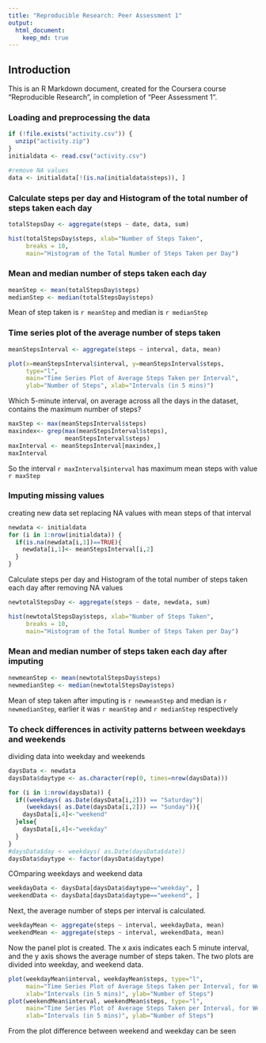 ```yaml
---
title: "Reproducible Research: Peer Assessment 1"
output: 
  html_document:
    keep_md: true
---
```


## Introduction

This is an R Markdown document, created for the Coursera course "Reproducible Research", in completion of "Peer Assessment 1".

### Loading and preprocessing the data

```r
if (!file.exists("activity.csv")) {
  unzip("activity.zip")
}
initialdata <- read.csv("activity.csv")

#remove NA values
data <- initialdata[!(is.na(initialdata$steps)), ]
```

### Calculate steps per day and Histogram of the total number of steps taken each day
```r
totalStepsDay <- aggregate(steps ~ date, data, sum)

hist(totalStepsDay$steps, xlab="Number of Steps Taken",
     breaks = 10,
     main="Histogram of the Total Number of Steps Taken per Day")
```



### Mean and median number of steps taken each day
```r
meanStep <- mean(totalStepsDay$steps)
medianStep <- median(totalStepsDay$steps)
```
Mean of step taken is `r meanStep` and median is `r medianStep`

### Time series plot of the average number of steps taken

```r
meanStepsInterval <- aggregate(steps ~ interval, data, mean)

plot(x=meanStepsInterval$interval, y=meanStepsInterval$steps,
     type="l",
     main="Time Series Plot of Average Steps Taken per Interval",
     ylab="Number of Steps", xlab="Intervals (in 5 mins)")
```

Which 5-minute interval, on average across all the days in the dataset, contains the maximum number of steps?
```r
maxStep <- max(meanStepsInterval$steps)
maxindex<- grep(max(meanStepsInterval$steps),
                meanStepsInterval$steps)
maxInterval <- meanStepsInterval[maxindex,]
maxInterval
```
So the interval `r maxInterval$interval` has maximum mean steps with value `r maxStep`

###  Imputing missing values
creating new data set replacing NA values with mean steps of that interval
```r
newdata <- initialdata
for (i in 1:nrow(initialdata)) {
  if(is.na(newdata[i,1])==TRUE){
    newdata[i,1]<- meanStepsInterval[i,2]
  }
}

```

Calculate steps per day and Histogram of the total number of steps taken each day after removing NA values
```r
newtotalStepsDay <- aggregate(steps ~ date, newdata, sum)

hist(newtotalStepsDay$steps, xlab="Number of Steps Taken",
     breaks = 10,
     main="Histogram of the Total Number of Steps Taken per Day")
```

### Mean and median number of steps taken each day after imputing
```r
newmeanStep <- mean(newtotalStepsDay$steps)
newmedianStep <- median(newtotalStepsDay$steps)
```
Mean of step taken after imputing is `r newmeanStep` and median is `r newmedianStep`, earlier it was `r meanStep` and `r medianStep` respectively

### To check differences in activity patterns between weekdays and weekends

dividing data into weekday and weekends
```r
daysData <- newdata
daysData$daytype <- as.character(rep(0, times=nrow(daysData)))

for (i in 1:nrow(daysData)) {
  if((weekdays( as.Date(daysData[i,2])) == "Saturday")|
     (weekdays( as.Date(daysData[i,2])) == "Sunday")){
    daysData[i,4]<-"weekend"
  }else{
    daysData[i,4]<-"weekday"
  }
}
#daysData$day <- weekdays( as.Date(daysData$date))
daysData$daytype <- factor(daysData$daytype)

```

COmparing weekdays and weekend data
```r
weekdayData <- daysData[daysData$daytype=="weekday", ]
weekendData <- daysData[daysData$daytype=="weekend", ]
```

Next, the average number of steps per interval is calculated.

```r
weekdayMean <- aggregate(steps ~ interval, weekdayData, mean)
weekendMean <- aggregate(steps ~ interval, weekendData, mean)
```

Now the panel plot is created. The x axis indicates each 5 minute interval, and the y axis shows the average number of steps taken. The two plots are divided into weekday, and weekend data.
```r

plot(weekdayMean$interval, weekdayMean$steps, type="l",
     main="Time Series Plot of Average Steps Taken per Interval, for Weekdays",
     xlab="Intervals (in 5 mins)", ylab="Number of Steps")
plot(weekendMean$interval, weekendMean$steps, type="l",
     main="Time Series Plot of Average Steps Taken per Interval, for Weekends",
     xlab="Intervals (in 5 mins)", ylab="Number of Steps")
```

From the plot difference between weekend and weekday can be seen